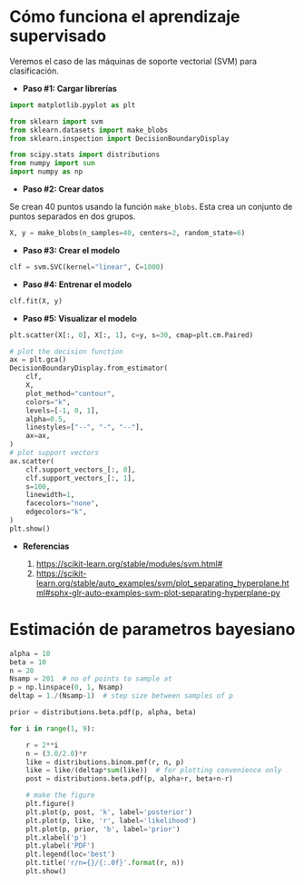 # Cómo funciona el aprendizaje supervisado 


Veremos el caso de las máquinas de soporte vectorial (SVM) para clasificación. 


- **Paso #1: Cargar librerías** 

```python
import matplotlib.pyplot as plt

from sklearn import svm
from sklearn.datasets import make_blobs
from sklearn.inspection import DecisionBoundaryDisplay

from scipy.stats import distributions
from numpy import sum
import numpy as np

```

- **Paso #2: Crear datos**

Se crean 40 puntos usando la función `make_blobs`. Esta crea un conjunto de puntos separados en dos grupos. 


```python
X, y = make_blobs(n_samples=40, centers=2, random_state=6)
```

- **Paso #3: Crear el modelo**

```python
clf = svm.SVC(kernel="linear", C=1000)
```

- **Paso #4: Entrenar el modelo**
```python
clf.fit(X, y)
```

- **Paso #5: Visualizar el modelo**

```python
plt.scatter(X[:, 0], X[:, 1], c=y, s=30, cmap=plt.cm.Paired)

# plot the decision function
ax = plt.gca()
DecisionBoundaryDisplay.from_estimator(
    clf,
    X,
    plot_method="contour",
    colors="k",
    levels=[-1, 0, 1],
    alpha=0.5,
    linestyles=["--", "-", "--"],
    ax=ax,
)
# plot support vectors
ax.scatter(
    clf.support_vectors_[:, 0],
    clf.support_vectors_[:, 1],
    s=100,
    linewidth=1,
    facecolors="none",
    edgecolors="k",
)
plt.show()
```

- **Referencias**

  1. <https://scikit-learn.org/stable/modules/svm.html#>
  2. <https://scikit-learn.org/stable/auto_examples/svm/plot_separating_hyperplane.html#sphx-glr-auto-examples-svm-plot-separating-hyperplane-py>
 
# Estimación de parametros bayesiano

```python

alpha = 10
beta = 10
n = 20
Nsamp = 201  # no of points to sample at
p = np.linspace(0, 1, Nsamp)
deltap = 1./(Nsamp-1)  # step size between samples of p

prior = distributions.beta.pdf(p, alpha, beta)

for i in range(1, 9):

    r = 2**i
    n = (3.0/2.0)*r
    like = distributions.binom.pmf(r, n, p)
    like = like/(deltap*sum(like))  # for plotting convenience only
    post = distributions.beta.pdf(p, alpha+r, beta+n-r)

    # make the figure
    plt.figure()
    plt.plot(p, post, 'k', label='posterior')
    plt.plot(p, like, 'r', label='likelihood')
    plt.plot(p, prior, 'b', label='prior')
    plt.xlabel('p')
    plt.ylabel('PDF')
    plt.legend(loc='best')
    plt.title('r/n={}/{:.0f}'.format(r, n))
    plt.show()
```

